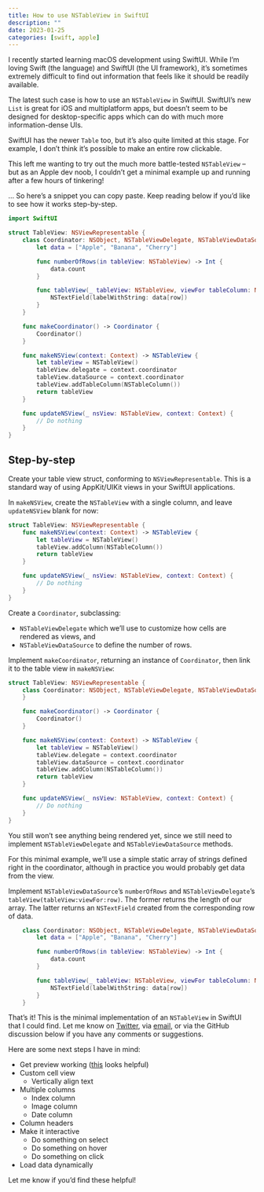 ```yaml
---
title: How to use NSTableView in SwiftUI
description: ""
date: 2023-01-25
categories: [swift, apple]
---
```


I recently started learning macOS development using SwiftUI. While I'm loving Swift (the language) and SwiftUI (the UI framework), it's sometimes extremely difficult to find out information that feels like it should be readily available.

The latest such case is how to use an `NSTableView` in SwiftUI. SwiftUI's new `List` is great for iOS and multiplatform apps, but doesn't seem to be designed for desktop-specific apps which can do with much more information-dense UIs.

SwiftUI has the newer `Table` too, but it's also quite limited at this stage. For example, I don't think it's possible to make an entire row clickable.

This left me wanting to try out the much more battle-tested `NSTableView` -- but as an Apple dev noob, I couldn't get a minimal example up and running after a few hours of tinkering!

... So here's a snippet you can copy paste. Keep reading below if you'd like to see how it works step-by-step.

```swift
import SwiftUI

struct TableView: NSViewRepresentable {
    class Coordinator: NSObject, NSTableViewDelegate, NSTableViewDataSource {
        let data = ["Apple", "Banana", "Cherry"]

        func numberOfRows(in tableView: NSTableView) -> Int {
            data.count
        }

        func tableView(_ tableView: NSTableView, viewFor tableColumn: NSTableColumn?, row: Int) -> NSView? {
            NSTextField(labelWithString: data[row])
        }
    }

    func makeCoordinator() -> Coordinator {
        Coordinator()
    }

    func makeNSView(context: Context) -> NSTableView {
        let tableView = NSTableView()
        tableView.delegate = context.coordinator
        tableView.dataSource = context.coordinator
        tableView.addTableColumn(NSTableColumn())
        return tableView
    }

    func updateNSView(_ nsView: NSTableView, context: Context) {
        // Do nothing
    }
}
```

## Step-by-step

Create your table view struct, conforming to `NSViewRepresentable`. This is a standard way of using AppKit/UIKit views in your SwiftUI applications.

In `makeNSView`, create the `NSTableView` with a single column, and leave `updateNSView` blank for now:

```swift
struct TableView: NSViewRepresentable {
    func makeNSView(context: Context) -> NSTableView {
        let tableView = NSTableView()
		tableView.addColumn(NSTableColumn())
        return tableView
    }

    func updateNSView(_ nsView: NSTableView, context: Context) {
        // Do nothing
    }
}
```

Create a `Coordinator`, subclassing:

- `NSTableViewDelegate` which we'll use to customize how cells are rendered as views, and
- `NSTableViewDataSource` to define the number of rows.

Implement `makeCoordinator`, returning an instance of `Coordinator`, then link it to the table view in `makeNSView`:

```swift
struct TableView: NSViewRepresentable {
    class Coordinator: NSObject, NSTableViewDelegate, NSTableViewDataSource {
    }

    func makeCoordinator() -> Coordinator {
        Coordinator()
    }

    func makeNSView(context: Context) -> NSTableView {
        let tableView = NSTableView()
        tableView.delegate = context.coordinator
        tableView.dataSource = context.coordinator
        tableView.addColumn(NSTableColumn())
        return tableView
    }

    func updateNSView(_ nsView: NSTableView, context: Context) {
        // Do nothing
    }
}
```

You still won't see anything being rendered yet, since we still need to implement `NSTableViewDelegate` and `NSTableViewDataSource` methods.

For this minimal example, we'll use a simple static array of strings defined right in the coordinator, although in practice you would probably get data from the view.

Implement `NSTableViewDataSource`'s `numberOfRows` and `NSTableViewDelegate`'s `tableView(tableView:viewFor:row)`. The former returns the length of our array. The latter returns an `NSTextField` created from the corresponding row of data.


```swift
    class Coordinator: NSObject, NSTableViewDelegate, NSTableViewDataSource {
        let data = ["Apple", "Banana", "Cherry"]

        func numberOfRows(in tableView: NSTableView) -> Int {
            data.count
        }

        func tableView(_ tableView: NSTableView, viewFor tableColumn: NSTableColumn?, row: Int) -> NSView? {
            NSTextField(labelWithString: data[row])
        }
    }
```

That's it! This is the minimal implementation of an `NSTableView` in SwiftUI that I could find. Let me know on [Twitter](https://twitter.com/wasimlorgat), via [email](mailto:mwlorgat@gmail.com), or via the GitHub discussion below if you have any comments or suggestions.

Here are some next steps I have in mind:

- Get preview working ([this](https://www.swiftjectivec.com/using-xcode-previews-for-uikit/) looks helpful)
- Custom cell view
    - Vertically align text
- Multiple columns
    - Index column
    - Image column
    - Date column
- Column headers
- Make it interactive
    - Do something on select
    - Do something on hover
    - Do something on click
- Load data dynamically

Let me know if you'd find these helpful!

<!--
```swift
import SwiftUI

struct TableView: NSViewRepresentable { # <1>
    class Coordinator: NSObject, NSTableViewDelegate, NSTableViewDataSource { # <2>
        let data = ["Apple", "Banana", "Cherry"] # <3>

        func numberOfRows(in tableView: NSTableView) -> Int { # <4>
            return data.count # <4>
        } # <4>

        func tableView(_ tableView: NSTableView, viewFor tableColumn: NSTableColumn?, row: Int) -> NSView? { # <5>
            let rowData = data[row] # <5>
            let id = NSUserInterfaceItemIdentifier(rawValue: "cell") # <5>
            let text = NSTextField(labelWithString: rowData) # <5>
            let view = NSTableCellView() # <5>
            view.identifier = id # <5>
            view.addSubview(text) # <5>
            return view # <5>
        }
    }

    func makeNSView(context: Context) -> NSTableView { # <6>
        let tableView = NSTableView() # <6>
        tableView.delegate = context.coordinator   # <6>
        tableView.dataSource = context.coordinator # <6>

        let column = NSTableColumn() # <7>
        column.identifier = NSUserInterfaceItemIdentifier("name") # <7>
        tableView.addTableColumn(column) # <7>

        return tableView
    }

    func updateNSView(_ nsView: NSTableView, context: Context) { } # <8>

    func makeCoordinator() -> Coordinator { # <8>
        Coordinator()
    }
}
```

1. Create your table view struct, conforming to `NSViewRepresentable`. This is a typical way of using AppKit/UIKit views in your SwiftUI applications.
2. Create a `Coordinator` subclassing: `NSTableViewDelegate` which we'll use to customize how cells are rendered as views, and `NSTableViewDataSource` to define the number of rows.
3. Define our data as a static array of strings for this simple example.
4. Implement `NSTableViewDataSource.numberOfRows`, passing through to `data`.
5. Implement `NSTableViewDelegate.tableView` with `(..., viewFor: NSTableColumn?, row: Int)` signature, which is used to render a view given a column and row number. This is a minimal `NSTableCellView` containing a single `NSTextField` subview.
6. Implement `makeNSView`, assigning `delegate` and `dataSource` to our `Coordinator`. This ensures that the methods defined above get called when appropriate.
7. Create an `NSTableColumn` and add it to the table view.
8. Implement `updateNSView`, although since we have static data it does nothing.
9. Implement `makeCoordinator` to return our custom `Coordinator` defined above.
-->
